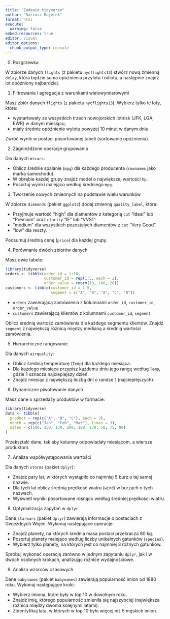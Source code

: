 ```yaml
---
title: "Zadania tidyverse"
author: "Dariusz Majerek"
format: html
execute: 
  warning: false
embed-resources: true
editor: visual
editor_options: 
  chunk_output_type: console
---
```


0. Rozgrzewka

W zbiorze danych `flights` (z pakietu `nycflights13`) stwórz nową zmienną `delay`, która będzie suma opóźnienia przylotu i odlotu, a następnie znajdź lot opóźniony najbardziej.

1. Filtrowanie i agregacja z warunkami wielowymiarowymi

Masz zbiór danych `flights` (z pakietu `nycflights13`). Wybierz tylko te loty, które:

- wystartowały ze wszystkich trzech nowojorskich lotnisk (JFK, LGA, EWR) w danym miesiącu,
- miały średnie opóźnienie wylotu powyżej 10 minut w danym dniu.

Zwróć wynik w postaci posortowanej tabeli (sortowanie opóźnieniu).

2. Zagnieżdżone operacje grupowania

Dla danych `mtcars`:

- Oblicz średnie spalanie (`mpg`) dla każdego producenta (`rownames` jako marka samochodu).
- W obrębie każdej grupy znajdź model o największej wartości `hp`.
- Posortuj wyniki malejąco według średniego `mpg`.

3. Tworzenie nowych zmiennych na podstawie wielu warunków

W zbiorze `diamonds` (pakiet `ggplot2`) dodaj zmienną `quality_label`, która:

- Przyjmuje wartość "high" dla diamentów z kategorią `cut` "Ideal" lub "Premium" oraz `clarity` "IF" lub "VVS1".
- "medium" dla wszystkich pozostałych diamentów z `cut` "Very Good".
- "low" dla reszty.

Podsumuj średnią cenę (`price`) dla każdej grupy.

4. Porównanie dwóch zbiorów danych

Masz dwie tabele:

```r
library(tidyverse)
orders <- tibble(order_id = 1:10, 
                 customer_id = rep(1:5, each = 2), 
                 order_value = rnorm(10, 100, 20))
customers <- tibble(customer_id = 1:5, 
                    segment = c("A", "B", "A", "C", "B"))
```

- `orders` zawierającą zamówienia z kolumnami `order_id`, `customer_id`, `order_value`
- `customers` zawierającą klientów z kolumnami `customer_id`, `segment`

Oblicz średnią wartość zamówienia dla każdego segmentu klientów. Znajdź `segment` z największą różnicą między medianą a średnią wartości zamówienia.

5. Hierarchiczne rangowanie

Dla danych `airquality`:

- Oblicz średnią temperaturę (`Temp`) dla każdego miesiąca.
- Dla każdego miesiąca przypisz każdemu dniu jego rangę według `Temp`, gdzie 1 oznacza najcieplejszy dzień.
- Znajdź miesiąc z największą liczbą dni o randze 1 (najcieplejszych).

6. Dynamiczne piwotowanie danych

Masz dane o sprzedaży produktów w formacie:

```r
library(tidyverse)
data <- tibble(
  product = rep(c("A", "B", "C"), each = 3),
  month = rep(c("Jan", "Feb", "Mar"), times = 3),
  sales = c(100, 150, 130, 200, 180, 170, 50, 75, 90)
)
```

Przekształć dane, tak aby kolumny odpowiadały miesiącom, a wiersze produktom.

7. Analiza współwystępowania wartości

Dla danych `storms` (pakiet `dplyr`):

- Znajdź pary lat, w których wystąpiło co najmniej 5 burz o tej samej nazwie.
- Dla tych lat oblicz średnią prędkość wiatru (`wind`) w burzach o tych nazwach.
- Wyświetl wyniki posortowane rosnąco według średniej prędkości wiatru.


8. Optymalizacja zapytań w `dplyr`

Dane `starwars` (pakiet `dplyr`) zawierają informacje o postaciach z Gwiezdnych Wojen. Wykonaj następujące operacje:

- Znajdź planety, na których średnia masa postaci przekracza 80 kg.
- Posortuj planety malejąco według liczby unikalnych gatunków (`species`).
- Wybierz tylko planety, na których jest co najmniej 3 różnych gatunków.

Spróbuj wykonać operację zarówno w jednym zapytaniu `dplyr`, jak i w dwóch osobnych krokach, analizując różnice wydajnościowe.

9. Analiza wzorców czasowych

Dane `babynames` (pakiet `babynames`) zawierają popularność imion od 1880 roku. Wykonaj następujące kroki:

- Wybierz imiona, które były w top 10 w dowolnym roku.
- Znajdź imię, którego popularność zmieniła się najszybciej (największa różnica między dwoma kolejnymi latami).
- Zidentyfikuj lata, w których w top 10 było więcej niż 5 męskich imion.
 
